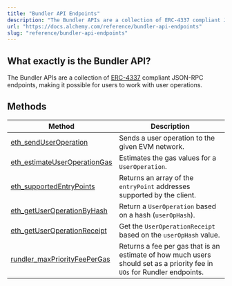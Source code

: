 ```yaml
---
title: "Bundler API Endpoints"
description: "The Bundler APIs are a collection of ERC-4337 compliant JSON-RPC endpoints which makes it possible for users to work with user operations."
url: "https://docs.alchemy.com/reference/bundler-api-endpoints"
slug: "reference/bundler-api-endpoints"
---
```



## What exactly is the Bundler API?

The Bundler APIs are a collection of [ERC-4337](https://eips.ethereum.org/EIPS/eip-4337#rpc-methods-eth-namespace) compliant JSON-RPC endpoints, making it possible for users to work with user operations.

## Methods

| Method                                                                   | Description                                                                                                              |
| ------------------------------------------------------------------------ | ------------------------------------------------------------------------------------------------------------------------ |
| [eth\_sendUserOperation](/reference/eth-senduseroperation)               | Sends a user operation to the given EVM network.                                                                         |
| [eth\_estimateUserOperationGas](/reference/eth-estimateuseroperationgas) | Estimates the gas values for a `UserOperation`.                                                                          |
| [eth\_supportedEntryPoints](/reference/eth-supportedentrypoints)         | Returns an array of the `entryPoint` addresses supported by the client.                                                  |
| [eth\_getUserOperationByHash](/reference/eth-getuseroperationbyhash)     | Return a `UserOperation` based on a hash (`userOpHash`).                                                                 |
| [eth\_getUserOperationReceipt](/reference/eth-getuseroperationreceipt)   | Get the `UserOperationReceipt` based on the `userOpHash` value.                                                          |
| [rundler\_maxPriorityFeePerGas](/reference/rundler-maxpriorityfeepergas) | Returns a fee per gas that is an estimate of how much users should set as a priority fee in `UOs` for Rundler endpoints. |
